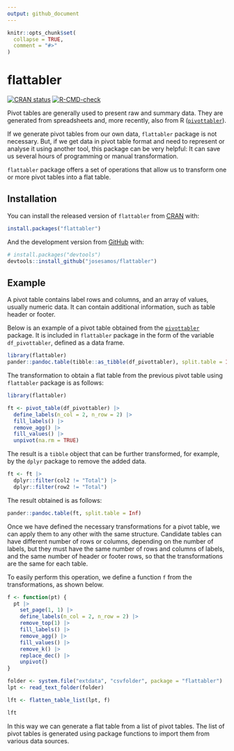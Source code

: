 ```yaml
---
output: github_document
---
```


<!-- README.md is generated from README.Rmd. Please edit that file -->

```r
knitr::opts_chunk$set(
  collapse = TRUE,
  comment = "#>"
)
```

# flattabler

<!-- badges: start -->
[![CRAN status](https://www.r-pkg.org/badges/version/flattabler)](https://CRAN.R-project.org/package=flattabler)
[![R-CMD-check](https://github.com/josesamos/flattabler/actions/workflows/R-CMD-check.yaml/badge.svg)](https://github.com/josesamos/flattabler/actions/workflows/R-CMD-check.yaml)
<!-- badges: end -->

Pivot tables are generally used to present raw and summary data. They are generated from spreadsheets and, more recently, also from R ([`pivottabler`](https://CRAN.R-project.org/package=pivottabler)).

If we generate pivot tables from our own data, `flattabler` package is not necessary. But, if we get data in pivot table format and need to represent or analyse it using another tool, this package can be very helpful: It can save us several hours of programming or manual transformation.

`flattabler` package offers a set of operations that allow us to transform one or more pivot tables into a flat table. 


## Installation

You can install the released version of `flattabler` from [CRAN](https://CRAN.R-project.org) with:

``` r
install.packages("flattabler")
```

And the development version from [GitHub](https://github.com/) with:

``` r
# install.packages("devtools")
devtools::install_github("josesamos/flattabler")
```

## Example

A pivot table contains label rows and columns, and an array of values, usually numeric data. It can contain additional information, such as table header or footer.

Below is an example of a pivot table obtained from the [`pivottabler`](https://CRAN.R-project.org/package=pivottabler) package. It is included in `flattabler` package in the form of the variable `df_pivottabler`, defined as a data frame.

```r
library(flattabler)
pander::pandoc.table(tibble::as_tibble(df_pivottabler), split.table = Inf)
```

The transformation to obtain a flat table from the previous pivot table using `flattabler` package is as follows:

```r
library(flattabler)

ft <- pivot_table(df_pivottabler) |>
  define_labels(n_col = 2, n_row = 2) |>
  fill_labels() |>
  remove_agg() |>
  fill_values() |>
  unpivot(na.rm = TRUE)
```

The result is a `tibble` object that can be further transformed, for example, by the `dplyr` package to remove the added data.

```r
ft <- ft |>
  dplyr::filter(col2 != "Total") |>
  dplyr::filter(row2 != "Total")
```

The result obtained is as follows:

```r
pander::pandoc.table(ft, split.table = Inf)
```

Once we have defined the necessary transformations for a pivot table, we can apply them to any other with the same structure. Candidate tables can have different number of rows or columns, depending on the number of labels, but they must have the same number of rows and columns of labels, and the same number of header or footer rows, so that the transformations are the same for each table.

To easily perform this operation, we define a function `f` from the transformations, as shown below.

```r
f <- function(pt) {
  pt |>
    set_page(1, 1) |>
    define_labels(n_col = 2, n_row = 2) |>
    remove_top(1) |>
    fill_labels() |>
    remove_agg() |>
    fill_values() |>
    remove_k() |>
    replace_dec() |>
    unpivot()
}

folder <- system.file("extdata", "csvfolder", package = "flattabler")
lpt <- read_text_folder(folder)

lft <- flatten_table_list(lpt, f)

lft
```

In this way we can generate a flat table from a list of pivot tables. The list of pivot tables is generated using package functions to import them from various data sources.

